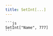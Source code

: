 ```yaml
---
title: SetInt[...]
---
```



<FunctDescription text="Esta função define o valor de uma variável. Se a variável não existir, ela será criada, caso já exista, seu valor será substituído." />

<TitleContent title="Parâmetros:">
  <FunctParam type="string" name="VARIABLE" comment="Nome da variável." />
  <FunctParam type="long" name="VALUE" comment="Valor da variável." />
</TitleContent>

<TitleContent title="Exemplos:">
  <FunctExample>

    ```js
    SetInt["Name", 777]
    ```

  </FunctExample>
</TitleContent>

<TitleContent title="Retornos:">
  <FunctReturnType
    success="Retorna um boolean (true) se a variável foi criada ou atualizada."
    typeSuccess="bool"
    error="Retorna um boolean (false) se a variável não foi criada por conta de um erro ou o valor não foi atualizado."
    typeError="bool"
  />
</TitleContent>
